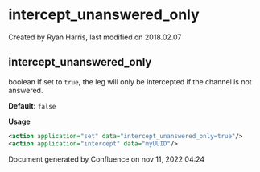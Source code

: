
# intercept_unanswered_only 

 Created by  Ryan Harris, last modified on 2018.02.07

## intercept_unanswered_only

boolean If set to `true`, the leg will only be intercepted if the channel is not answered.

**Default:** `false`

**Usage**

```xml
<action application="set" data="intercept_unanswered_only=true"/>
<action application="intercept" data="myUUID"/>
```

Document generated by Confluence on nov 11, 2022 04:24
